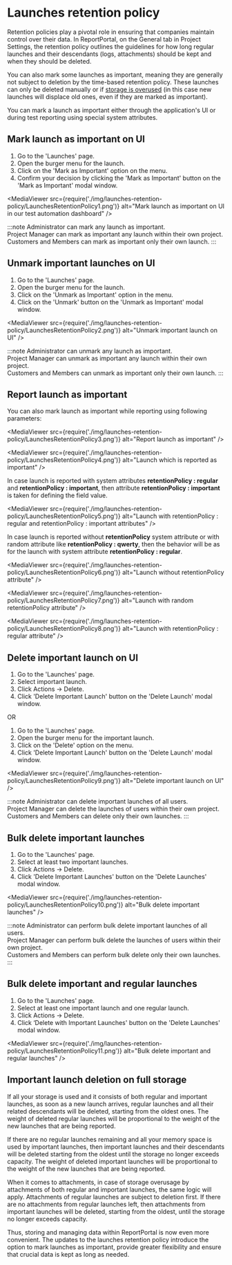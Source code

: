 # Launches retention policy

Retention policies play a pivotal role in ensuring that companies maintain control over their data. In ReportPortal, on the General tab in Project Settings, the retention policy outlines the guidelines for how long regular launches and their descendants (logs, attachments) should be kept and when they should be deleted.

You can also mark some launches as important, meaning they are generally not subject to deletion by the time-based retention policy. These launches can only be deleted manually or if [storage is overused](/configuration/LaunchesRetentionPolicy#important-launch-deletion-on-full-storage) (in this case new launches will displace old ones, even if they are marked as important).

You can mark a launch as important either through the application's UI or during test reporting using special system attributes.

## Mark launch as important on UI

1. Go to the 'Launches' page.
2. Open the burger menu for the launch.
3. Click on the 'Mark as Important' option on the menu.
4. Confirm your decision by clicking the 'Mark as Important' button on the 'Mark as Important' modal window.

<MediaViewer src={require('./img/launches-retention-policy/LaunchesRetentionPolicy1.png')} alt="Mark launch as important on UI in our test automation dashboard" />

:::note
Administrator can mark any launch as important.<br />
Project Manager can mark as important any launch within their own project.<br />
Customers and Members can mark as important only their own launch.
:::

## Unmark important launches on UI

1. Go to the 'Launches' page.
2. Open the burger menu for the launch.
3. Click on the 'Unmark as Important' option in the menu.
4. Click on the 'Unmark' button on the 'Unmark as Important' modal window.

<MediaViewer src={require('./img/launches-retention-policy/LaunchesRetentionPolicy2.png')} alt="Unmark important launch on UI" />

:::note
Administrator can unmark any launch as important.<br />
Project Manager can unmark as important any launch within their own project.<br />
Customers and Members can unmark as important only their own launch.
:::

<MediaViewer src="https://youtu.be/XMSEe3VAOBY" alt="Mark launch as important in our test report dashboard" type="video" />

## Report launch as important

You can also mark launch as important while reporting using following parameters:

<MediaViewer src={require('./img/launches-retention-policy/LaunchesRetentionPolicy3.png')} alt="Report launch as important" />

<MediaViewer src={require('./img/launches-retention-policy/LaunchesRetentionPolicy4.png')} alt="Launch which is reported as important" />

In case launch is reported with system attributes **retentionPolicy : regular** and **retentionPolicy : important**, then attribute **retentionPolicy : important** is taken for defining the field value.

<MediaViewer src={require('./img/launches-retention-policy/LaunchesRetentionPolicy5.png')} alt="Launch with retentionPolicy : regular and retentionPolicy : important attributes" />

In case launch is reported without **retentionPolicy** system attribute or with random attribute like **retentionPolicy : qwerty**, then the behavior will be as for the launch with system attribute **retentionPolicy : regular**.

<MediaViewer src={require('./img/launches-retention-policy/LaunchesRetentionPolicy6.png')} alt="Launch without retentionPolicy attribute" />

<MediaViewer src={require('./img/launches-retention-policy/LaunchesRetentionPolicy7.png')} alt="Launch with random retentionPolicy attribute" />

<MediaViewer src={require('./img/launches-retention-policy/LaunchesRetentionPolicy8.png')} alt="Launch with retentionPolicy : regular attribute" />

<MediaViewer src="https://youtu.be/O1Ojy63M1Pw" alt="Report launch as important in our test reporting tool" type="video" />

## Delete important launch on UI

1. Go to the 'Launches' page.
2. Select important launch.
3. Click Actions -> Delete.
4. Click 'Delete Important Launch' button on the 'Delete Launch' modal window.

OR

1. Go to the 'Launches' page.
2. Open the burger menu for the important launch.
3. Click on the 'Delete' option on the menu.
4. Click 'Delete Important Launch' button on the 'Delete Launch' modal window.

<MediaViewer src={require('./img/launches-retention-policy/LaunchesRetentionPolicy9.png')} alt="Delete important launch on UI" />

:::note
Administrator can delete important launches of all users.<br />
Project Manager can delete the launches of users within their own project.<br />
Customers and Members can delete only their own launches.
:::

## Bulk delete important launches

1. Go to the 'Launches' page.
2. Select at least two important launches.
3. Click Actions -> Delete.
4. Click 'Delete Important Launches' button on the 'Delete Launches' modal window.

<MediaViewer src={require('./img/launches-retention-policy/LaunchesRetentionPolicy10.png')} alt="Bulk delete important launches" />

:::note
Administrator can perform bulk delete important launches of all users.<br />
Project Manager can perform bulk delete the launches of users within their own project.<br />
Customers and Members can perform bulk delete only their own launches.
:::

## Bulk delete important and regular launches

1. Go to the 'Launches' page.
2. Select at least one important launch and one regular launch.
3. Click Actions -> Delete.
4. Click ‘Delete with Important Launches' button on the 'Delete Launches' modal window.

<MediaViewer src={require('./img/launches-retention-policy/LaunchesRetentionPolicy11.png')} alt="Bulk delete important and regular launches" />

<MediaViewer src="https://youtu.be/Ha6G82dPKDg" alt="Delete important launches" type="video" />

## Important launch deletion on full storage

If all your storage is used and it consists of both regular and important launches, as soon as a new launch arrives, regular launches and all their related descendants will be deleted, starting from the oldest ones. The weight of deleted regular launches will be proportional to the weight of the new launches that are being reported.

If there are no regular launches remaining and all your memory space is used by important launches, then important launches and their descendants will be deleted starting from the oldest until the storage no longer exceeds capacity. The weight of deleted important launches will be proportional to the weight of the new launches that are being reported.

When it comes to attachments, in case of storage overusage by attachments of both regular and important launches, the same logic will apply. Attachments of regular launches are subject to deletion first. If there are no attachments from regular launches left, then attachments from important launches will be deleted, starting from the oldest, until the storage no longer exceeds capacity.

Thus, storing and managing data within ReportPortal is now even more convenient. The updates to the launches retention policy introduce the option to mark launches as important, provide greater flexibility and ensure that crucial data is kept as long as needed.
